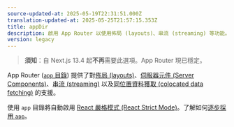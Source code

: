 ```yaml
---
source-updated-at: 2025-05-19T22:31:51.000Z
translation-updated-at: 2025-05-25T21:57:15.353Z
title: appDir
description: 啟用 App Router 以使用佈局 (layouts)、串流 (streaming) 等功能。
version: legacy
---
```


> **須知**：自 Next.js 13.4 起**不再**需要此選項。App Router 現已穩定。

App Router ([`app` 目錄](/docs/app/building-your-application/routing)) 提供了對[佈局 (layouts)](/docs/app/building-your-application/routing/layouts-and-templates)、[伺服器元件 (Server Components)](/docs/app/getting-started/server-and-client-components)、[串流 (streaming)](/docs/app/building-your-application/routing/loading-ui-and-streaming) 以及[同位置資料獲取 (colocated data fetching)](/docs/app/building-your-application/data-fetching) 的支援。

使用 `app` 目錄將自動啟用 [React 嚴格模式 (React Strict Mode)](https://react.dev/reference/react/StrictMode)。了解如何[逐步採用 `app`](/docs/app/guides/migrating/app-router-migration#migrating-from-pages-to-app)。